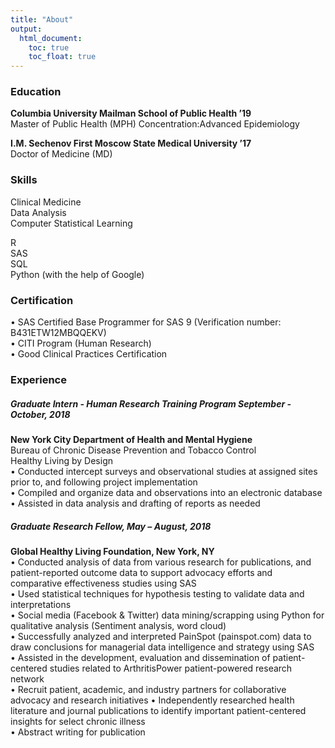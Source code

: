 ```yaml
---
title: "About"
output:
  html_document: 
    toc: true
    toc_float: true
---
```


### Education 
<p>**Columbia University Mailman School of Public Health '19** <br>
Master of Public Health (MPH) 
Concentration:Advanced Epidemiology 

**I.M. Sechenov First Moscow State Medical University '17** <br>
Doctor of Medicine (MD) 
</p>

### Skills
Clinical Medicine<br>
Data Analysis<br>
Computer Statistical Learning<br> 

R <br>
SAS <br>
SQL<br>
Python (with the help of Google)


### Certification
<p>
•	SAS Certified Base Programmer for SAS 9 (Verification number: B431ETW12MBQQEKV) <br>
•	CITI Program (Human Research) <br>
•	Good Clinical Practices Certification

</p>

### Experience 

<p>
##### Graduate Intern - Human Research Training Program September - October, 2018                                                         
**New York City Department of Health and Mental Hygiene** <br>
Bureau of Chronic Disease Prevention and Tobacco Control <br>
Healthy Living by Design <br>
•	Conducted intercept surveys and observational studies at assigned sites prior to, and following project implementation <br>
•	Compiled and organize data and observations into an electronic database <br>
•	Assisted in data analysis and drafting of reports as needed <br>
</p>

<p>

##### Graduate Research Fellow, May – August, 2018 <br>
**Global Healthy Living Foundation, New York, NY ** <br>
•	Conducted analysis of data from various research for publications, and patient-reported outcome data to support advocacy efforts and comparative effectiveness studies using SAS <br>
•	Used statistical techniques for hypothesis testing to validate data and interpretations <br>
•	Social media (Facebook & Twitter) data mining/scrapping using Python for qualitative analysis (Sentiment analysis, word cloud) <br>
•	Successfully analyzed and interpreted PainSpot (painspot.com) data to draw conclusions for managerial data intelligence and strategy using SAS <br>
•	Assisted in the development, evaluation and dissemination of patient-centered studies related to ArthritisPower patient-powered research network <br>
•	Recruit patient, academic, and industry partners for collaborative advocacy and research initiatives
•	Independently researched health literature and journal publications to identify important patient-centered insights for select chronic illness <br>
•	Abstract writing for publication <br>


